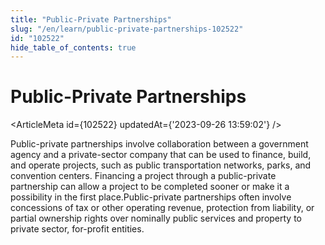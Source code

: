 ```yaml
---
title: "Public-Private Partnerships"
slug: "/en/learn/public-private-partnerships-102522"
id: "102522"
hide_table_of_contents: true
---
```



# Public-Private Partnerships

<ArticleMeta id={102522} updatedAt={'2023-09-26 13:59:02'} />
<div className='border-solid border-b border-t-0 my-4 border-[var(--ifm-color-gray-300)]' />

Public-private partnerships involve collaboration between a government agency and a private-sector company that can be used to finance, build, and operate projects, such as public transportation networks, parks, and convention centers. Financing a project through a public-private partnership can allow a project to be completed sooner or make it a possibility in the first place.Public-private partnerships often involve concessions of tax or other operating revenue, protection from liability, or partial ownership rights over nominally public services and property to private sector, for-profit entities.
